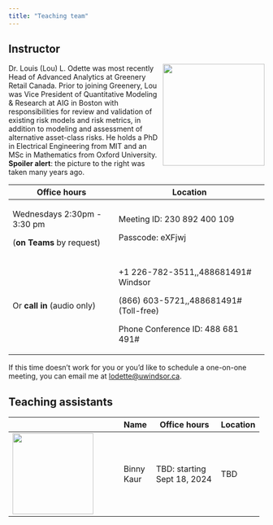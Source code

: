 ```yaml
---
title: "Teaching team"
---
```


## Instructor

![](images/team/llo.png){fig-alt="Headshot of Dr. Lou Odette" style="float:right;padding: 0 0 0 10px;" width="200"}

Dr. Louis (Lou) L. Odette was most recently Head of Advanced Analytics at Greenery Retail Canada. Prior to joining Greenery, Lou was Vice President of Quantitative Modeling & Research at AIG in Boston with responsibilities for review and validation of existing risk models and risk metrics, in addition to modeling and assessment of alternative asset-class risks. He holds a PhD in Electrical Engineering from MIT and an MSc in Mathematics from Oxford University. **Spoiler alert**: the picture to the right was taken many years ago.

+-----------------------------+------------------------------------------+
| Office hours                | Location                                 |
+=============================+==========================================+
| Wednesdays 2:30pm - 3:30 pm | Meeting ID: 230 892 400 109              |
|                             |                                          |
| (**on Teams** by request)   | Passcode: eXFjwj                         |
+-----------------------------+------------------------------------------+
| Or **call in** (audio only) | +1 226-782-3511,,488681491# Windsor      |
|                             |                                          |
|                             | \(866\) 603-5721,,488681491# (Toll-free) |
|                             |                                          |
|                             | Phone Conference ID: 488 681 491#        |
+-----------------------------+------------------------------------------+

If this time doesn't work for you or you'd like to schedule a one-on-one meeting, you can email me at [lodette\@uwindsor.ca](mailto://lodette@uwindsor.ca).

## Teaching assistants

+-------------------------------------------------+-------------+-----------------------------+----------+
|                                                 | Name        | Office hours                | Location |
+:================================================+:============+=============================+==========+
| ![](images/team/circ_IMG_0987.jpg){width="159"} | Binny Kaur  | TBD: starting Sept 18, 2024 | TBD      |
+-------------------------------------------------+-------------+-----------------------------+----------+
